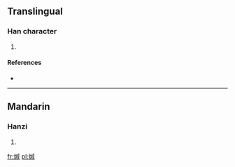 ==Translingual==

===Han character===
{{Han char|rn=86|rad=火|as=09|sn=13|four=9385<sub>0</sub>|canj=火戈竹口 (FIHR)}}

# {{defn|Han|sort=火09}}

====References====
* {{Han ref|kx=0677.020|dkj=19198|hdz=32216.030|uh=7158|ud=29016|bh=DE78|bd=56952}}

----

==Mandarin==

===Hanzi===
{{cmn-hanzi|pin=[[chán]] ([[chan2]])|wg=ch'an<sup>2</sup>}}

# {{defn|lang=cmn|sort=火09}}

[[fr:煘]]
[[pl:煘]]